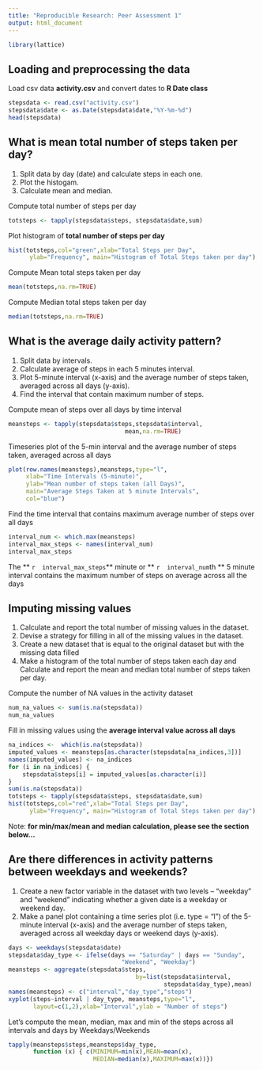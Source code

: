 ```yaml
---
title: "Reproducible Research: Peer Assessment 1"
output: html_document
---
```


```r
library(lattice)
```
## Loading and preprocessing the data
Load csv data **activity.csv** and convert dates to **R Date class**  
```r
stepsdata <- read.csv("activity.csv")
stepsdata$date <- as.Date(stepsdata$date,"%Y-%m-%d")
head(stepsdata)
```

## What is mean total number of steps taken per day?
1. Split data by day (date) and calculate steps in each one.
2. Plot the histogam.
3. Calculate mean and median.

Compute total number of steps per day  
```r
totsteps <- tapply(stepsdata$steps, stepsdata$date,sum)

```
Plot histogram of **total number of steps per day**
```r
hist(totsteps,col="green",xlab="Total Steps per Day", 
      ylab="Frequency", main="Histogram of Total Steps taken per day")
```

Compute Mean total steps taken per day
```r
mean(totsteps,na.rm=TRUE)
```

Compute Median total steps taken per day
```r
median(totsteps,na.rm=TRUE)
```

## What is the average daily activity pattern?
1. Split data by intervals.
2. Calculate average of steps in each 5 minutes interval.
3. Plot 5-minute interval (x-axis) and the average number of steps taken, averaged across all days (y-axis).
4. Find the interval that contain maximum number of steps. 


Compute mean of steps over all days by time interval
```r
meansteps <- tapply(stepsdata$steps,stepsdata$interval,
                                 mean,na.rm=TRUE)
```
Timeseries plot of the 5-min interval and the average number of steps taken, averaged across all days
```r
plot(row.names(meansteps),meansteps,type="l",
     xlab="Time Intervals (5-minute)", 
     ylab="Mean number of steps taken (all Days)", 
     main="Average Steps Taken at 5 minute Intervals",
     col="blue")
```


Find the time interval that contains maximum average number of steps over all days
```r
interval_num <- which.max(meansteps)
interval_max_steps <- names(interval_num)
interval_max_steps
```
The ** `r  interval_max_steps `** minute  or ** `r  interval_num `th ** 5 minute interval contains the maximum number of steps on average across all the days


## Imputing missing values

1. Calculate and report the total number of missing values in the dataset.
2. Devise a strategy for filling in all of the missing values in the dataset.
3. Create a new dataset that is equal to the original dataset but with the missing data filled
4. Make a histogram of the total number of steps taken each day and Calculate and report the mean and median total number of steps taken per day. 


Compute the number of NA values in the activity dataset
```r
num_na_values <- sum(is.na(stepsdata))
num_na_values 
```

Fill in missing values using the **average interval value across all days**
```r
na_indices <-  which(is.na(stepsdata))
imputed_values <- meansteps[as.character(stepsdata[na_indices,3])]
names(imputed_values) <- na_indices
for (i in na_indices) {
    stepsdata$steps[i] = imputed_values[as.character(i)]
}
sum(is.na(stepsdata)) 
totsteps <- tapply(stepsdata$steps, stepsdata$date,sum)
hist(totsteps,col="red",xlab="Total Steps per Day", 
      ylab="Frequency", main="Histogram of Total Steps taken per day")
```


Note: **for min/max/mean and median calculation, please see the section below...**


## Are there differences in activity patterns between weekdays and weekends?
1. Create a new factor variable in the dataset with two levels – “weekday” and “weekend” indicating whether a given date is a weekday or weekend day.
2. Make a panel plot containing a time series plot (i.e. type = "l") of the 5-minute interval (x-axis) and the average number of steps taken, averaged across all weekday days or weekend days (y-axis).

```r
days <- weekdays(stepsdata$date)
stepsdata$day_type <- ifelse(days == "Saturday" | days == "Sunday", 
                                "Weekend", "Weekday")
meansteps <- aggregate(stepsdata$steps,
                                    by=list(stepsdata$interval,
                                            stepsdata$day_type),mean)
names(meansteps) <- c("interval","day_type","steps")
xyplot(steps~interval | day_type, meansteps,type="l",
       layout=c(1,2),xlab="Interval",ylab = "Number of steps")
```


Let's compute the mean, median, max and min of the steps across all intervals and days by Weekdays/Weekends
```r
tapply(meansteps$steps,meansteps$day_type,
       function (x) { c(MINIMUM=min(x),MEAN=mean(x),
                        MEDIAN=median(x),MAXIMUM=max(x))})
```
